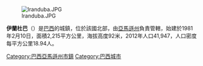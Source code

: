 [[Image:Iranduba.JPG|right]]

{{coord|03|17|06|S|60|11|09|W|scale:30000|display=title}}

'''伊蘭杜巴'''（{{lang-pt|Iranduba}}）是[[巴西|巴西]]的城鎮，位於該國北部，由[[亞馬遜州_(巴西)|亞馬遜州]]負責管轄，始建於1981年2月10日，面積2,215平方公里，海拔高度92米，2012年人口41,947，人口密度每平方公里18.94人。

{{Brazil-geo-stub}}
{{巴西亞馬遜州市鎮}}

[[Category:巴西亞馬遜州市鎮|Category:巴西亞馬遜州市鎮]]
[[Category:巴西城市|Category:巴西城市]]